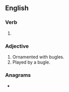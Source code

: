 ==English==

===Verb===
{{head|en|verb form}}

# {{en-past of|bugle}}

===Adjective===
{{en-adj}}

# Ornamented with bugles.
# Played by a bugle.

===Anagrams===
* {{anagrams|en|bludge|bulged}}